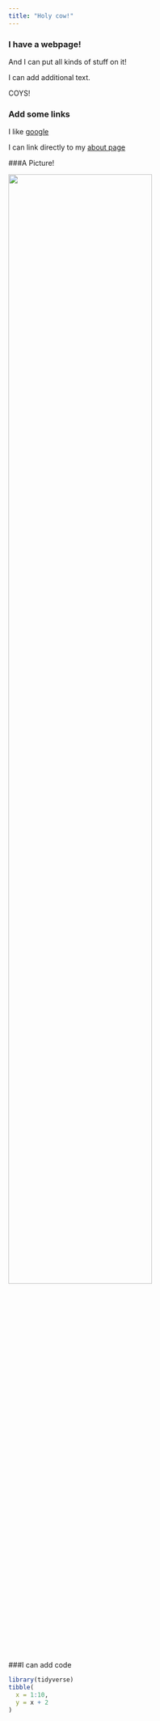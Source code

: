 ```yaml
---
title: "Holy cow!"
---
```


### I have a webpage!

And I can put all kinds of stuff on it!

I can add additional text.

COYS!

### Add some links

I like [google](https://www.google.com/)

I can link directly to my [about page](about.html)

###A Picture!

<img src="Images/mountain.png" style="width:75%">


###I can add code

```r
library(tidyverse)
tibble(
  x = 1:10,
  y = x + 2
)
```

